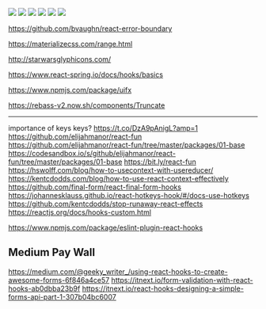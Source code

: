 ![](./images/fast-typeing.gif)
![](./images/iamdeveloper-onlick.png)
![](./images/oh-no-yes.gif)
![](./images/right-now.gif)
![](./images/show-me-the-code-now.gif)
![](./images/dog-fooding.gif)

https://github.com/bvaughn/react-error-boundary

https://materializecss.com/range.html

http://starwarsglyphicons.com/

https://www.react-spring.io/docs/hooks/basics

https://www.npmjs.com/package/uifx

https://rebass-v2.now.sh/components/Truncate

---

importance of keys  keys? https://t.co/DzA9pAnigL?amp=1
https://github.com/elijahmanor/react-fun
https://github.com/elijahmanor/react-fun/tree/master/packages/01-base
https://codesandbox.io/s/github/elijahmanor/react-fun/tree/master/packages/01-base
https://bit.ly/react-fun
https://hswolff.com/blog/how-to-usecontext-with-usereducer/
https://kentcdodds.com/blog/how-to-use-react-context-effectively
https://github.com/final-form/react-final-form-hooks
https://johannesklauss.github.io/react-hotkeys-hook/#/docs-use-hotkeys
https://github.com/kentcdodds/stop-runaway-react-effects
https://reactjs.org/docs/hooks-custom.html

https://www.npmjs.com/package/eslint-plugin-react-hooks

## Medium Pay Wall

https://medium.com/@geeky_writer_/using-react-hooks-to-create-awesome-forms-6f846a4ce57
https://itnext.io/form-validation-with-react-hooks-ab0dbba23b9f
https://itnext.io/react-hooks-designing-a-simple-forms-api-part-1-307b04bc6007
